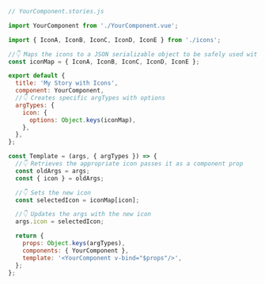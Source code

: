 ```js
// YourComponent.stories.js

import YourComponent from './YourComponent.vue';

import { IconA, IconB, IconC, IconD, IconE } from './icons';

//👇 Maps the icons to a JSON serializable object to be safely used with the argTypes
const iconMap = { IconA, IconB, IconC, IconD, IconE };

export default {
  title: 'My Story with Icons',
  component: YourComponent,
  //👇 Creates specific argTypes with options
  argTypes: {
    icon: {
      options: Object.keys(iconMap),
    },
  },
};

const Template = (args, { argTypes }) => {
  //👇 Retrieves the appropriate icon passes it as a component prop
  const oldArgs = args;
  const { icon } = oldArgs;

  //👇 Sets the new icon
  const selectedIcon = iconMap[icon];

  //👇 Updates the args with the new icon
  args.icon = selectedIcon;

  return {
    props: Object.keys(argTypes),
    components: { YourComponent },
    template: '<YourComponent v-bind="$props"/>',
  };
};
```
